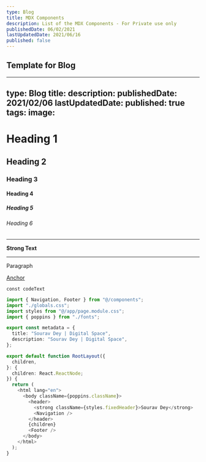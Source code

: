```yaml
---
type: Blog
title: MDX Components
description: List of the MDX Components - For Private use only
publishedDate: 06/02/2021
lastUpdatedDate: 2021/06/16
published: false
---
```


## Template for Blog
---
type: Blog
title: 
description: 
publishedDate: 2021/02/06
lastUpdatedDate: 
published: true
tags:
image: 
---

# Heading 1

## Heading 2

### Heading 3

#### Heading 4

##### Heading 5

###### Heading 6

---

**Strong Text**

---

Paragraph

[Anchor](#)

`const codeText`

```ts {2-4,8-10} title="src/content/blogs/mdxComponents.mdx"
import { Navigation, Footer } from "@/components";
import "./globals.css";
import styles from "@/app/page.module.css";
import { poppins } from "./fonts";

export const metadata = {
  title: "Sourav Dey | Digital Space",
  description: "Sourav Dey | Digital Space",
};

export default function RootLayout({
  children,
}: {
  children: React.ReactNode;
}) {
  return (
    <html lang="en">
      <body className={poppins.className}>
        <header>
          <strong className={styles.fixedHeader}>Sourav Dey</strong>
          <Navigation />
        </header>
        {children}
        <Footer />
      </body>
    </html>
  );
}
```
